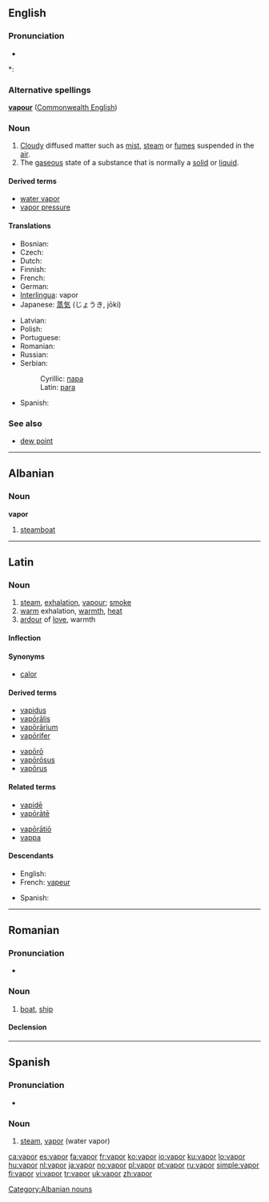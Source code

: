 ==English==

===Pronunciation===
* {{audio|en-us-vapor.ogg|Audio (US)}}

*: {{rhymes|eɪpə(r)}}

===Alternative spellings===
'''[[vapour]]''' ([[Commonwealth English]])

===Noun===
{{wikipedia}}
{{en-noun}}

# [[cloud|Cloudy]] diffused matter such as [[mist]], [[steam]] or [[fume]]s suspended in the [[air]].
# The [[gaseous]] state of a substance that is normally a [[solid]] or [[liquid]].

====Derived terms====
* [[water vapor]]
* [[vapor pressure]]

====Translations====
{{top}}
* Bosnian: {{t-|bs|para|f}}
* Czech: {{t-|cs|pára|f}}
* Dutch: {{t+|nl|damp|m}}
* Finnish: {{t+|fi|höyry}}
* French: {{t+|fr|vapeur|f}}
* German: {{t+|de|Dampf|m}}
* [[Interlingua]]: vapor
* Japanese: [[蒸気]] (じょうき, jōki)
{{mid}}
* Latvian: {{t-|lv|tvaiks|m|xs=Latvian}}
* Polish: {{t+|pl|para|f}}
* Portuguese: {{t+|pt|vapor|m}}
* Romanian: {{t+|ro|abur|m}}
* Russian: {{t+|ru|пар|m|tr=par|sc=Cyrl}}
* Serbian:
*: Cyrillic: [[пара#Serbian|пара]] {{f}}
*: Latin: [[para#Serbian|para]] {{f}}
* Spanish: {{t+|es|vapor|m}}
{{bottom}}

===See also===
* [[dew point]]

----

==Albanian==

===Noun===
'''vapor'''

# [[steamboat]]

[[Category:Albanian nouns]]

----

==Latin==

===Noun===
{{la-noun|vapor|vaporis|vapōris|m|third}}

# [[steam]], [[exhalation]], [[vapour]]; [[smoke]]
# [[warm]] exhalation, [[warmth]], [[heat]]
# [[ardour]] of [[love]], warmth

====Inflection====
{{la-decl-3rd|vapor|vapor|vapr|vapōr}}

====Synonyms====
* {{sense|warmth}} [[calor#Latin|calor]]

====Derived terms====
{{top2}}
* [[vapidus]]
* [[vaporalis|vapōrālis]]
* [[vaporarium|vapōrārium]]
* [[vaporifer|vapōrifer]]
{{mid2}}
* [[vaporo|vapōrō]]
* [[vaporosus|vapōrōsus]]
* [[vaporus|vapōrus]]
{{bottom}}

====Related terms====
{{top2}}
* [[vapide|vapidē]]
* [[vaporate|vapōrātē]]
{{mid2}}
* [[vaporatio|vapōrātiō]]
* [[vappa]]
{{bottom}}

====Descendants====
{{top2}}
* English: {{l|en|vapor}}
* French: [[vapeur]]
{{mid2}}
* Spanish: {{l|es|vapor}}
{{bottom}}

----

==Romanian==

===Pronunciation===
* {{IPA|/va'por/|lang=ro}}

===Noun===
{{ro-noun|gend=n|pl=vapoare}}

# [[boat]], [[ship]]

====Declension====
{{ro-noun-n|pl=vapoare|def=vaporul}}

----

==Spanish==

===Pronunciation===
* {{IPA|[baˈpoɾ]|lang=es}}

===Noun===
{{es-noun-m|pl=vapores}}

# [[steam]], [[vapor]] (water vapor)

[[ca:vapor]]
[[es:vapor]]
[[fa:vapor]]
[[fr:vapor]]
[[ko:vapor]]
[[io:vapor]]
[[ku:vapor]]
[[lo:vapor]]
[[hu:vapor]]
[[nl:vapor]]
[[ja:vapor]]
[[no:vapor]]
[[pl:vapor]]
[[pt:vapor]]
[[ru:vapor]]
[[simple:vapor]]
[[fi:vapor]]
[[vi:vapor]]
[[tr:vapor]]
[[uk:vapor]]
[[zh:vapor]]